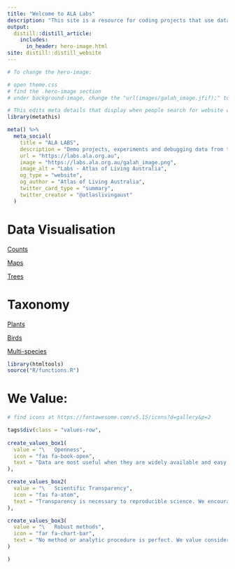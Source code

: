 ```yaml
---
title: "Welcome to ALA Labs"
description: "This site is a resource for coding projects that use data sourced from the ALA. We hope that users will find interesting content, whether their focus is ecological modelling, data visualisation, or simply investigating the natural world through a digital lens. Enjoy!"
output: 
  distill::distill_article:
    includes:
      in_header: hero-image.html
site: distill::distill_website
---
```


```r
# To change the hero-image:

# open theme.css
# find the .hero-image section
# under background-image, change the "url(images/galah_image.jfif);" to a another image url
```

```r
# This edits meta details that display when people search for website on search engines
library(metathis)

meta() %>%
  meta_social(
    title = "ALA LABS",
    description = "Demo projects, experiments and debugging data from the Atlas of Living Australia",
    url = "https://labs.ala.org.au",
    image = "https://labs.ala.org.au/galah_image.png",
    image_alt = "Labs - Atlas of Living Australia",
    og_type = "website",
    og_author = "Atlas of Living Australia",
    twitter_card_type = "summary",
    twitter_creator = "@atlaslivingaust"
  )
```

 
# Data Visualisation

<a href="posts.html#category:Counts">Counts</a>

<a href="posts.html#category:Maps">Maps</a>

<a href="posts.html#category:Trees">Trees</a>

# Taxonomy

<a href="posts.html#category:Plantae">Plants</a>

<a href="posts.html#category:Aves">Birds</a>

<a href="posts.html#category:Multispecies">Multi-species</a>


```r
library(htmltools)
source("R/functions.R")
```
# We Value:

```r
# find icons at https://fontawesome.com/v5.15/icons?d=gallery&p=2

tags$div(class = "values-row",
         
create_values_box1(
  value = "\   Openness",
  icon = "fas fa-book-open",
  text = "Data are most useful when they are widely available and easy to use. We try to encourage the sharing of tools that make it easier to use data from the Atlas of Living Australia"
),

create_values_box2(
  value = "\   Scientific Transparency",
  icon = "fas fa-atom",
  text = "Transparency is necessary to reproducible science. We encourage that decisions, methods and deviations in our workflow are clear and transparent from the planning phase, to the retrieval and analysis of data, to the final scientific article"
),

create_values_box3(
  value = "\   Robust methods",
  icon = "far fa-chart-bar",
  text = "No method or analytic procedure is perfect. We value consideration for strengths and limitations of each method or analysis to help choose the methods that provide robust, reliable results"
)

)
```
